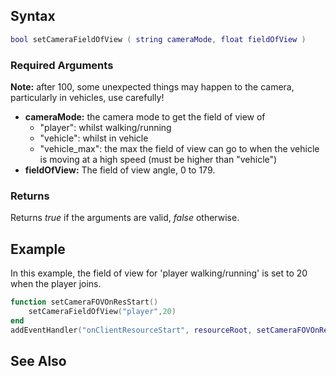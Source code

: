 
{{client function}}
{{New feature/item|3.0151|1.5.1|7397|This function sets the field of view of the ''dynamic camera'' - this is the field of view of the ''non-fixed camera'' - yes, the camera that the user can control whilst on foot or in a vehicle. The higher the field of view angle, the more you will be able to see to your sides.}}
{{Note|[[/setCameraFieldOfView.md|setCameraFieldOfView]] overrides the user game option in '''''Settings->Video->FOV'''''}}
{{Note|[[/setCameraFieldOfView.md|setCameraFieldOfView]] does not affect the FOV for the following camera modes: 1) Player aiming 2) Vehicle front bumper camera 3) Fixed camera}}
==Syntax==
<syntaxhighlight lang="lua">
bool setCameraFieldOfView ( string cameraMode, float fieldOfView )
</syntaxhighlight>
{{OOP||Camera.setFieldOfView||getCameraFieldOfView}}
===Required Arguments=== 
'''Note:''' after 100, some unexpected things may happen to the camera, particularly in vehicles, use carefully!
*'''cameraMode:''' the camera mode to get the field of view of
** "player": whilst walking/running
** "vehicle": whilst in vehicle
** "vehicle_max": the max the field of view can go to when the vehicle is moving at a high speed (must be higher than "vehicle")
*'''fieldOfView:''' The field of view angle, 0 to 179.
===Returns===
Returns ''true'' if the arguments are valid, ''false'' otherwise.

==Example==
In this example, the field of view for 'player walking/running' is set to 20 when the player joins.

<syntaxhighlight lang="lua">
function setCameraFOVOnResStart()
    setCameraFieldOfView("player",20)
end
addEventHandler("onClientResourceStart", resourceRoot, setCameraFOVOnResStart)</syntaxhighlight>

==See Also==
{{Client camera functions}}